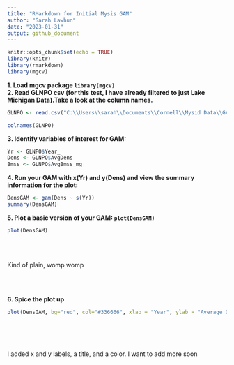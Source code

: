 ```yaml
---
title: "RMarkdown for Initial Mysis GAM"
author: "Sarah Lawhun"
date: "2023-01-31"
output: github_document
---
```



```r
knitr::opts_chunk$set(echo = TRUE)
library(knitr)
library(rmarkdown)
library(mgcv)
```
**1. Load mgcv package `library(mgcv)`** <br>
**2. Read GLNPO csv (for this test, I have already filtered to just Lake Michigan Data).Take a look at the column names.**
```r
GLNPO <- read.csv("C:\\Users\\sarah\\Documents\\Cornell\\Mysid Data\\GAM\\Step5_OutputByStation.csv")

colnames(GLNPO)
```
**3. Identify variables of interest for GAM:**
```R
Yr <- GLNPO$Year_
Dens <- GLNPO$AvgDens
Bmss <- GLNPO$AvgBmss_mg
```
**4. Run your GAM with x(Yr) and y(Dens) and view the summary information for the plot:**
```r
DensGAM <- gam(Dens ~ s(Yr))
summary(DensGAM)
```
**5. Plot a basic version of your GAM: `plot(DensGAM)`**
<br>

```r
plot(DensGAM)
```
<br>
<br>

Kind of plain, womp womp

<br>
<br>

**6. Spice the plot up**
```r
plot(DensGAM, bg="red", col="#336666", xlab = "Year", ylab = "Average Density", main = "Mysis Density in Lake Michigan 2006-2021 Using GLNPO Data")
```

<br>
<br>
<br>

I added x and y labels, a title, and a color. I want to add more soon



